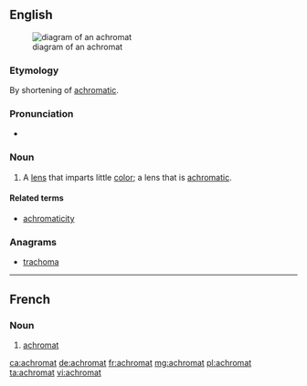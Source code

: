 ==English==
[[File:Achromat doublet en.svg|right|thumb|diagram of an achromat]]

===Etymology===
By shortening of [[achromatic]].

===Pronunciation===
* {{a|US|UK}} {{IPA|/ˈæˌkɹəʊˌmæt/|lang=en}}

===Noun===
{{en-noun}}

# A [[lens]] that imparts little [[color]]; a lens that is [[achromatic]].

====Related terms====
* [[achromaticity]]

===Anagrams===
* [[trachoma#English|trachoma]]

----

==French==

===Noun===
{{fr-noun|m}}

# [[#English|achromat]]

[[ca:achromat]]
[[de:achromat]]
[[fr:achromat]]
[[mg:achromat]]
[[pl:achromat]]
[[ta:achromat]]
[[vi:achromat]]